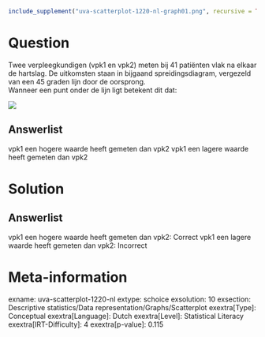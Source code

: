 ```r
include_supplement("uva-scatterplot-1220-nl-graph01.png", recursive = TRUE)
```

Question
========

Twee verpleegkundigen (vpk1 en vpk2) meten bij 41 patiënten vlak na
elkaar de hartslag. De uitkomsten staan in bijgaand spreidingsdiagram,
vergezeld van een 45 graden lijn door de oorsprong.\
Wanneer een punt onder de lijn ligt betekent dit dat:

![](uva-scatterplot-1220-nl-graph01.png)

Answerlist
----------

vpk1 een hogere waarde heeft gemeten dan vpk2
vpk1 een lagere waarde heeft gemeten dan vpk2

Solution
========

Answerlist
----------

vpk1 een hogere waarde heeft gemeten dan vpk2: Correct
vpk1 een lagere waarde heeft gemeten dan vpk2: Incorrect

Meta-information
================
exname: uva-scatterplot-1220-nl
extype: schoice
exsolution: 10
exsection: Descriptive statistics/Data representation/Graphs/Scatterplot
exextra[Type]: Conceptual
exextra[Language]: Dutch
exextra[Level]: Statistical Literacy
exextra[IRT-Difficulty]: 4
exextra[p-value]: 0.115
